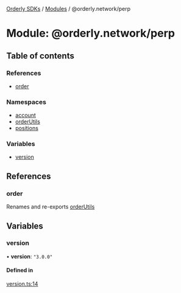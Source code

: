 [Orderly SDKs](./../README) / [Modules](./../modules) / @orderly.network/perp

# Module: @orderly.network/perp

## Table of contents

### References

- [order](./orderly_network_perp#order)

### Namespaces

- [account](./orderly_network_perp.account)
- [orderUtils](./orderly_network_perp.orderUtils)
- [positions](./orderly_network_perp.positions)

### Variables

- [version](./orderly_network_perp#version)

## References

### order

Renames and re-exports [orderUtils](./orderly_network_perp.orderUtils)

## Variables

### version

• **version**: ``"3.0.0"``

#### Defined in

[version.ts:14](https://github.com/OrderlyNetwork/js-sdk/blob/b4bb4035/packages/perp/src/version.ts#L14)
